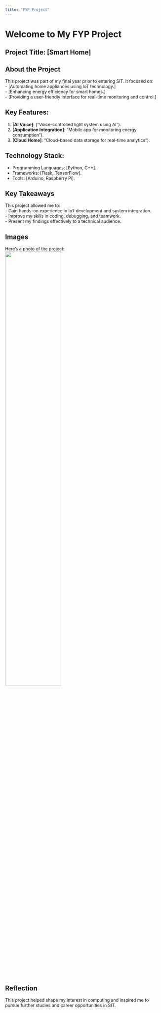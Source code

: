 ```yaml
---
title: "FYP Project"
---
```


# Welcome to My FYP Project

## Project Title: [Smart Home]  

## About the Project  
This project was part of my final year prior to entering SIT. It focused on:  
- [Automating home appliances using IoT technology.]  
- [Enhancing energy efficiency for smart homes.]  
- [Providing a user-friendly interface for real-time monitoring and control.]

## Key Features:  
1. **[AI Voice]**: ("Voice-controlled light system using AI").  
2. **[Application Integration]**: "Mobile app for monitoring energy consumption").  
3. **[Cloud Home]**: "Cloud-based data storage for real-time analytics").  

## Technology Stack:  
- Programming Languages: [Python, C++].  
- Frameworks: [Flask, TensorFlow].  
- Tools: [Arduino, Raspberry Pi].  

## Key Takeaways  
This project allowed me to:  
- Gain hands-on experience in IoT development and system integration.  
- Improve my skills in coding, debugging, and teamwork.  
- Present my findings effectively to a technical audience.

## Images 
Here’s a photo of the project:  
![](smarthome.jpg){fig-align="center" width="60%"}  


## Reflection  
This project helped shape my interest in computing and inspired me to pursue further studies and career opportunities in SIT.

